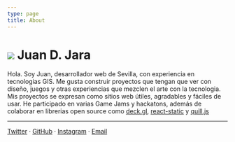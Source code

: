 ```yaml
---
type: page
title: About
---
```



<h1 className="flex items-center site-title">
  <Image src="/images/avatar.jpeg" width={60} height={60} />
  <span>Juan D. Jara</span>
</h1>

Hola. Soy Juan, desarrollador web de Sevilla, con experiencia en tecnologias GIS. Me gusta construir proyectos que tengan que ver con diseño, juegos y otras experiencias que mezclen el arte con la tecnologia. Mis proyectos se expresan como sitios web útiles, agradables y fáciles de usar.  He participado en varias Game Jams y hackatons, además de colaborar en librerias open source como [deck.gl](https://github.com/visgl/deck.gl/pulls?q=is%3Apr+author%3Ajuandjara), [react-static](https://www.npmjs.com/package/react-static-plugin-md) y [quill.js](https://www.npmjs.com/package/quill-blot-formatter-mobile)

---

[Twitter](https://twitter.com/_juandjara) · [GitHub](https://github.com/juandjara) · [Instagram](https://instagram.com/_juandjara) · [Email](juanorigami@gmail.com)

